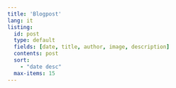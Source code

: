 ```yaml
---
title: 'Blogpost'
lang: it
listing:
  id: post
  type: default
  fields: [date, title, author, image, description]
  contents: post
  sort:
    - "date desc"
  max-items: 15
---
```


::: {#post}
:::